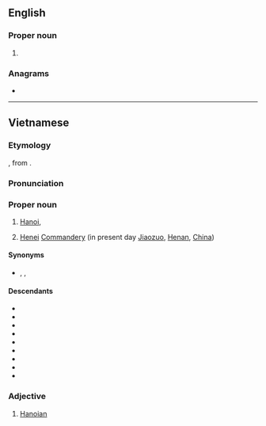 {{also|Hanoi|Hanói|Hanoï}}
==English==

===Proper noun===
{{en-proper noun|head=Hà Nội}}

# {{alternative spelling of|Hanoi|lang=en}}

===Anagrams===
* {{anagrams|en|Hội An}}

----

==Vietnamese==
{{swp|lang=vi}}

===Etymology===
{{vi-etym-sino|河內}}, from {{der|ja|zh|河內}}.

===Pronunciation===
{{vi-IPA}}

===Proper noun===
{{vi-propn|head=[[Hà]] [[nội|Nội]]}}

# [[Hanoi]], {{place|vi|city/capital city|c/Vietnam|a=a}}
# {{lb|vi|historical}} [[w:Jiaozuo|Henei]] [[w:Commandery|Commandery]] (in present day [[w:Jiaozuo|Jiaozuo]], [[Henan]], [[China]])

====Synonyms====
* {{sense|Hanoi}} {{vi-l|Thăng Long}} {{qualifier|historical}}, {{vi-l|Đông King}} {{qualifier|historical}}, {{vi-l|Kẻ Chợ}} {{qualifier|historical}}

====Descendants====
* {{desc|bor=y|zh|河內}}
* {{desc|bor=y|en|Hanoi}}
* {{desc|bor=y|fr|Hanoï}}
* {{desc|bor=y|ja|ハノイ|tr=Ha Noi}}
* {{desc|bor=y|km|ហានូយ}}
* {{desc|bor=y|ko|^하노이}}
* {{desc|bor=y|pt|Hanói}}
* {{desc|bor=y|ru|Ханой}}
* {{desc|bor=y|es|Hanói}}

===Adjective===
{{vi-adj|head=[[Hà]] [[nội|Nội]]}}

# [[Hanoian]]

{{C|vi|Capital cities|Cities in Vietnam}}